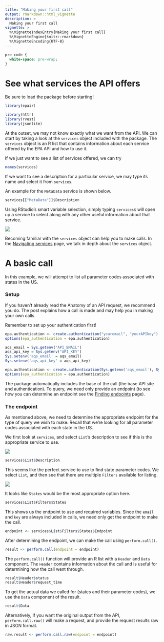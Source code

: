 ```yaml
---
title: "Making your first call"
output: rmarkdown::html_vignette
description: >
  Making your first call
vignette: >
  %\VignetteIndexEntry{Making your first call}
  %\VignetteEngine{knitr::rmarkdown}
  %\VignetteEncoding{UTF-8}
---
```


```css
pre code {
  white-space: pre-wrap;
}
```

# See what services the API offers

Be sure to load the package before starting! 

```r
library(epair)
```

```r
library(httr)
library(rvest)
library(jsonlite)
```

At the outset, we may not know exactly what we want from the API. We can start by taking a look at the `services` object included with the package. The `services` object is an R list that contains information about each service offered by the EPA API and how to use it.

If we just want to see a list of services offered, we can try
```r
names(services)
```

If we want to see a description for a particular service, we may type its name and select it from `services`. 

An example for the `MetaData` service is shown below.
```r
services[["MetaData"]]$Description
```
Using RStudio's smart variable selection, simply typing `services$` will open up a service to select along with any other useful information about that service. 

![](img/making_first_call/service_selection.png)

Becoming familiar with the `services` object can help you to make calls.
In the [Navigating services](../../Useful-Features/Services) page, we talk in depth about the `services` object.  

# A basic call

In this example, we will attempt to list all parameter codes associated with states in the US. 

### Setup

If you haven't already read the Anatomy of an API request, we recommend you do. The post explains how a call is made and may help you in making your own calls. 

Remember to set up your authentication first!

```r
epa.authentication <- create.authentication("youremail", "yourAPIkey")
options(epa_authentication = epa.authentication)
```

```r
aqs_email = Sys.getenv("API_EMAIL")
aqs_api_key = Sys.getenv("API_KEY")
Sys.setenv('aqs_email' = aqs_email)
Sys.setenv('aqs_api_key' = aqs_api_key)

epa.authentication <- create.authentication(Sys.getenv('aqs_email'), Sys.getenv('aqs_api_key'))
options(epa_authentication = epa.authentication)
```

The package automatically includes the base of the call (the base API site and authentication). To query, we need only provide an endpoint (to see how you can determine an endpoint see the [Finding endpoints](../../Useful-Features/Endpoints) page). 

### The endpoint

As mentioned above, we need to determine the appropriate endpoint for the type of query we wish to make.
Recall that we're looking for all parameter codes associated with each state in the US.

We first look at `services`, and select `List`'s description to see if this is the appropriate service to use. 

![](img/making_first_call/list_description.png)

```r
services$List$Description
```
This seems like the perfect service to use to find state parameter codes. We select `List`, and then see that there are multiple `Filters` available for listing. 

![](img/making_first_call/list_filters.png)



It looks like `States` would be the most appropriate option here.

```r
services$List$Filters$States
```
This shows us the endpoint to use and required variables. Since the `email` and `key` are always included in calls, we need only get the endpoint to make the call.

```r
endpoint <- services$List$Filters$States$Endpoint
```

After determining the endpoint, we can make the call using `perform.call()`.

```r
result <- perform.call(endpoint = endpoint)
```
The `perform.call()` function will provide an R list with a `Header` and `Data` component. The `Header` contains information about the call and is useful for determining how the call went through. 

```r
result$Header$status
result$Header$request_time
```

To get the actual data we called for (states and their parameter codes), we use the `Data` component of the result.

```r
result$Data
```

Alternatively, if you want the original output from the API, `perform.call.raw()` will make a request, and provide the request results raw in JSON format. 

```r
raw.result <- perform.call.raw(endpoint = endpoint)
```

